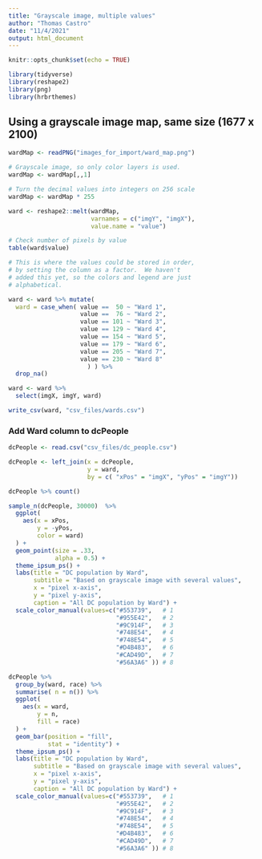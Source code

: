 ```yaml
---
title: "Grayscale image, multiple values"
author: "Thomas Castro"
date: "11/4/2021"
output: html_document
---
```


```r
knitr::opts_chunk$set(echo = TRUE)

library(tidyverse)
library(reshape2)
library(png)
library(hrbrthemes)

```

## Using a grayscale image map, same size (1677 x 2100)

```r

wardMap <- readPNG("images_for_import/ward_map.png")

# Grayscale image, so only color layers is used.
wardMap <- wardMap[,,1]

# Turn the decimal values into integers on 256 scale
wardMap <- wardMap * 255

ward <- reshape2::melt(wardMap, 
                       varnames = c("imgY", "imgX"), 
                       value.name = "value")

# Check number of pixels by value
table(ward$value)

```

```r

# This is where the values could be stored in order,
# by setting the column as a factor.  We haven't
# added this yet, so the colors and legend are just
# alphabetical.

ward <- ward %>% mutate(
  ward = case_when( value ==  50 ~ "Ward 1",
                    value ==  76 ~ "Ward 2",
                    value == 101 ~ "Ward 3",
                    value == 129 ~ "Ward 4",
                    value == 154 ~ "Ward 5",
                    value == 179 ~ "Ward 6",
                    value == 205 ~ "Ward 7",
                    value == 230 ~ "Ward 8"
                      ) ) %>% 
  drop_na()

ward <- ward %>% 
  select(imgX, imgY, ward)
```


```r

write_csv(ward, "csv_files/wards.csv")

```

### Add Ward column to dcPeople

```r

dcPeople <- read.csv("csv_files/dc_people.csv")

dcPeople <- left_join(x = dcPeople,
                      y = ward,
                      by = c( "xPos" = "imgX", "yPos" = "imgY"))

dcPeople %>% count()

sample_n(dcPeople, 30000)  %>% 
  ggplot(
    aes(x = xPos,
        y = -yPos,
        color = ward)
  ) + 
  geom_point(size = .33,
             alpha = 0.5) +
  theme_ipsum_ps() +
  labs(title = "DC population by Ward",
       subtitle = "Based on grayscale image with several values",
       x = "pixel x-axis",
       y = "pixel y-axis",
       caption = "All DC population by Ward") +
  scale_color_manual(values=c("#553739",   # 1
                              "#955E42",   # 2
                              "#9C914F",   # 3
                              "#748E54",   # 4
                              "#748E54",   # 5
                              "#D4B483",   # 6
                              "#CAD49D",   # 7
                              "#56A3A6" )) # 8


```

```r

dcPeople %>% 
  group_by(ward, race) %>% 
  summarise( n = n()) %>% 
  ggplot(
    aes(x = ward,
        y = n,
        fill = race)
  ) + 
  geom_bar(position = "fill",
           stat = "identity") +
  theme_ipsum_ps() +
  labs(title = "DC population by Ward",
       subtitle = "Based on grayscale image with several values",
       x = "pixel x-axis",
       y = "pixel y-axis",
       caption = "All DC population by Ward") +
  scale_color_manual(values=c("#553739",   # 1
                              "#955E42",   # 2
                              "#9C914F",   # 3
                              "#748E54",   # 4
                              "#748E54",   # 5
                              "#D4B483",   # 6
                              "#CAD49D",   # 7
                              "#56A3A6" )) # 8


```

